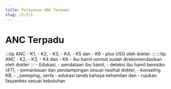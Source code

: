 ```yaml
---
title: Pelayanan ANC Terpadu
slug: /2/1/1
---
```


# ANC Terpadu

<Tabs>
  <TabItem value='puskesmas' label="Puskesmas">
    :::tip ANC 
    - K1, 
    - K2, 
    - K3, 
    - K4, 
    - K5 dan 
    - K6 
    - plus USG oleh dokter
    :::
  </TabItem>
  <TabItem value='pustu' label="Pustu">
    :::tip ANC 
    - K2, 
    - K3, 
    - K4 dan 
    - K6 
    - Ibu hamil normal sudah direkomendasikan oleh dokter
    :::
  </TabItem>
  <TabItem value='rumah' label="Kunjungan Rumah">
    - Edukasi, 
    - pendataan ibu hamil, 
    - deteksi ibu hamil beresiko (4T), 
    - pemantauan dan pendampingan sesuai nasihat dokter, 
    - konseling KB, 
    - _sweeping_ serta
    - edukasi tanda bahaya kehamilan dan 
    - rujukan fasyankes sesuai kebutuhan 
  </TabItem>
</Tabs>

